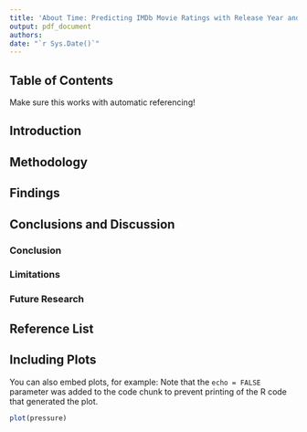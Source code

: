 ```yaml
---
title: 'About Time: Predicting IMDb Movie Ratings with Release Year and the Effect of Animation'
output: pdf_document
authors: 
date: "`r Sys.Date()`"
---
```


## Table of Contents

Make sure this works with automatic referencing!



## Introduction




## Methodology




## Findings




## Conclusions and Discussion


### Conclusion



### Limitations


### Future Research



## Reference List











## Including Plots

You can also embed plots, for example:
Note that the `echo = FALSE` parameter was added to the code chunk to prevent printing of the R code that generated the plot.

```r
plot(pressure)
```

